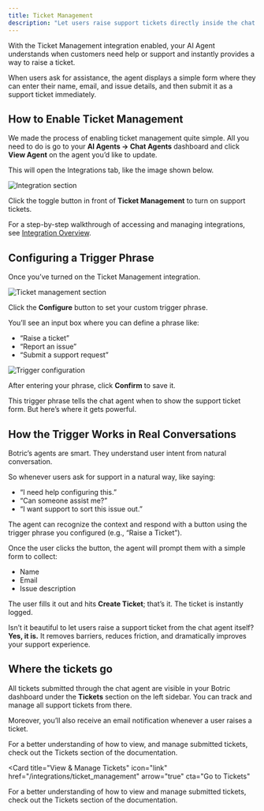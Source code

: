 ```yaml
---
title: Ticket Management
description: "Let users raise support tickets directly inside the chat."
---
```


With the Ticket Management integration enabled, your AI Agent understands when customers need help or support and instantly provides a way to raise a ticket.

When users ask for assistance, the agent displays a simple form where they can enter their name, email, and issue details, and then submit it as a support ticket immediately.

## How to Enable Ticket Management

We made the process of enabling ticket management quite simple. All you need to do is go to your **AI Agents → Chat Agents** dashboard and click **View Agent** on the agent you’d like to update.

This will open the Integrations tab, like the image shown below.

<img 
  src="../images/integrations/ticket_management/Integration_section.png" 
  alt="Integration section" 
  className="rounded-xl border-4 border-blue-100 dark:border-blue-300"
/>

Click the toggle button in front of **Ticket Management** to turn on support tickets.

<Note>For a step-by-step walkthrough of accessing and managing integrations, see [Integration Overview](/integrations/overview). </Note>

## Configuring a Trigger Phrase

Once you’ve turned on the Ticket Management integration. 

<img 
  src="../images/integrations/ticket_management/ticket_management_ON.png" 
  alt="Ticket management section" 
  className="rounded-xl border-4 border-blue-100 dark:border-blue-300"
/>

Click the **Configure** button to set your custom trigger phrase.

You’ll see an input box where you can define a phrase like:

* “Raise a ticket”
* “Report an issue”
* “Submit a support request”

<img 
  src="../images/integrations/ticket_management/configuration.png" 
  alt="Trigger configuration" 
  className="rounded-xl border-4 border-blue-100 dark:border-blue-300"
/>

After entering your phrase, click **Confirm** to save it.

This trigger phrase tells the chat agent when to show the support ticket form. But here’s where it gets powerful.

## How the Trigger Works in Real Conversations

Botric’s agents are smart. They understand user intent from natural conversation. 

So whenever users ask for support in a natural way, like saying:

* “I need help configuring this.”
* “Can someone assist me?”
* “I want support to sort this issue out.”

The agent can recognize the context and respond with a button using the trigger phrase you configured (e.g., “Raise a Ticket”).

Once the user clicks the button, the agent will prompt them with a simple form to collect:

* Name
* Email
* Issue description

The user fills it out and hits **Create Ticket**; that’s it. The ticket is instantly logged.

Isn’t it beautiful to let users raise a support ticket from the chat agent itself? **Yes, it is.** It removes barriers, reduces friction, and dramatically improves your support experience.

## Where the tickets go

All tickets submitted through the chat agent are visible in your Botric dashboard under the **Tickets** section on the left sidebar. You can track and manage all support tickets from there.

Moreover, you’ll also receive an email notification whenever a user raises a ticket.

For a better understanding of how to view, and manage submitted tickets, check out the Tickets section of the documentation.

<Card
  title="View & Manage Tickets"
  icon="link"
  href="/integrations/ticket_management"
  arrow="true"
  cta="Go to Tickets"
>
 For a better understanding of how to view and manage submitted tickets, check out the Tickets section of the documentation.
 </Card>

 